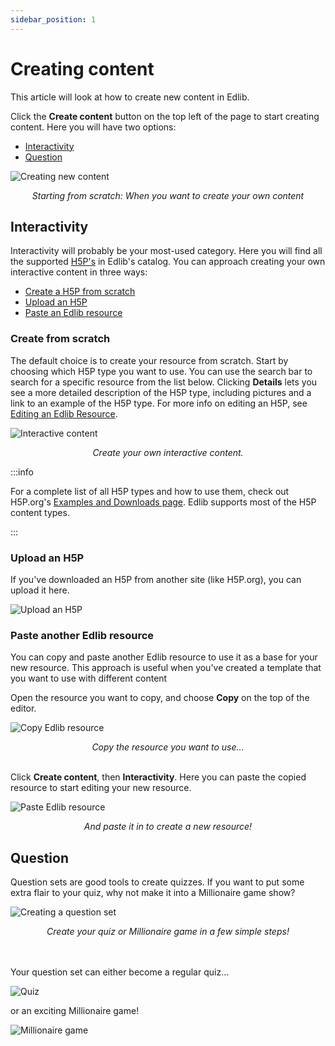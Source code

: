 ```yaml
---
sidebar_position: 1
---
```


# Creating content

This article will look at how to create new content in Edlib.

Click the **Create content** button on the top left of the page to start creating content. Here you will have two options:

<!-- no toc -->
- [Interactivity](#interactivity)
- [Question](#question)


![Creating new content](../../../static/img/create-content-create-content.png)
<center><i> Starting from scratch: When you want to create your own content </i></center>


## Interactivity

Interactivity will probably be your most-used category. Here you will find all the supported [H5P's](https://docs.edlib.com/docs/product/features#h5p) in Edlib's catalog. 
You can approach creating your own interactive content in three ways:

<!-- no toc -->
- [Create a H5P from scratch](#create-from-scratch)
- [Upload an H5P](#upload-an-h5p)
- [Paste an Edlib resource](#paste-another-edlib-resource)

### Create from scratch

The default choice is to create your resource from scratch. Start by choosing which H5P type you want to use. You can use the search bar to search for a specific resource from the list below. Clicking **Details** lets you see a more detailed description of the H5P type, including pictures and a link to an example of the H5P type.
For more info on editing an H5P, see [Editing an Edlib Resource](./editing-resource).

![Interactive content](../../../static/img/create-content-interactivity.png)
<center><i>Create your own interactive content.</i></center>

:::info

For a complete list of all H5P types and how to use them, check out H5P.org's [Examples and Downloads page](https://h5p.org/content-types-and-applications).
Edlib supports most of the H5P content types.

:::

### Upload an H5P

If you've downloaded an H5P from another site (like H5P.org), you can upload it here.

![Upload an H5P](../../../static/img/create-content-upload-H5P.png)


### Paste another Edlib resource 

You can copy and paste another Edlib resource to use it as a base for your new resource. This approach is useful when you've created a template that you want to use with different content

Open the resource you want to copy, and choose **Copy** on the top of the editor.

![Copy Edlib resource](../../../static/img/create-content-copy-H5P.png)
<center><i> Copy the resource you want to use… </i></center><br />

Click **Create content**, then **Interactivity**. Here you can paste the copied resource to start editing your new resource.

![Paste Edlib resource](../../../static/img/create-content-paste-H5P.png)
<center><i>And paste it in to create a new resource!</i></center>


## Question

Question sets are good tools to create quizzes. If you want to put some extra flair to your quiz, why not make it into a Millionaire game show?

![Creating a question set](../../../static/img/create-content-question.png)  
<center><i>Create your quiz or Millionaire game in a few simple steps! </i></center>
<br /><br />

Your question set can either become a regular quiz…

![Quiz](../../../static/img/create-content-quiz.png)<br />

or an exciting Millionaire game!

![Millionaire game](../../../static/img/create-content-millionaire.png)

<br />

